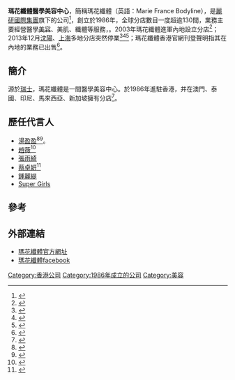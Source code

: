 '''瑪花纖體醫學美容中心'''，簡稱瑪花纖體（英語：Marie France Bodyline），是[[麗研國際集團|麗研國際集團]]旗下的公司<ref>{{Cite web |url=http://the-sun.on.cc/cnt/china_world/20131210/00429_001.html |title=滬瑪花纖體全線停業 |access-date=2014-04-08 |archive-date=2014-04-08 |archive-url=https://web.archive.org/web/20140408221048/http://the-sun.on.cc/cnt/china_world/20131210/00429_001.html |dead-url=no }}</ref>，創立於1986年，全球分店數目一度超逾130間，業務主要經營醫學[[美容|美容]]、美肌、纖體等服務，{{fact|是[[香港|香港]]第一家駐有專業顧問，營養師及顧問醫生的美容機構}}。2003年瑪花纖體進軍內地設立分店<ref>{{Cite web |url=http://paper.wenweipo.com/2011/01/03/FI1101030020.htm |title=神州攻略：瑪花纖體「幸福」開啟北上路 |access-date=2014-04-03 |archive-url=https://web.archive.org/web/20160304070941/http://paper.wenweipo.com/2011/01/03/FI1101030020.htm |archive-date=2016-03-04 |dead-url=yes }}</ref>；2013年12月[[沈陽|沈陽]]、[[上海|上海]]多地分店突然停業<ref>{{Cite web |url=http://finance.sina.com.cn/chanjing/gsnews/20131227/015817765677.shtml |title=玛花纤体关门引会员恐慌:上千人巨额预付款待赔 |access-date=2014-04-03 |archive-date=2016-03-04 |archive-url=https://web.archive.org/web/20160304122637/http://finance.sina.com.cn/chanjing/gsnews/20131227/015817765677.shtml |dead-url=no }}</ref><ref>{{Cite web |url=http://business.sohu.com/20131209/n391471405.shtml |title=美容会所玛花纤体英籍老板失踪 内地业务已出售 |access-date=2014-04-03 |archive-date=2016-03-05 |archive-url=https://web.archive.org/web/20160305013948/http://business.sohu.com/20131209/n391471405.shtml |dead-url=no }}</ref><ref>{{Cite web |url=http://hk.apple.nextmedia.com/realtime/china/20131209/51977516 |title=瑪花纖體上海多店突歇業 英籍老闆已走佬 |access-date=2014-04-03 |archive-date=2016-03-04 |archive-url=https://web.archive.org/web/20160304123418/http://hk.apple.nextmedia.com/realtime/china/20131209/51977516 |dead-url=no }}</ref>；瑪花纖體香港官網刊登聲明指其在內地的業務已出售<ref>{{Cite web |url=http://finance.takungpao.com.hk/q/2014/0108/2163031.html |title=瑪花纖體關門風波及沈陽 兩分店全部停業 |access-date=2014-04-03 |archive-date=2016-03-04 |archive-url=https://web.archive.org/web/20160304191911/http://finance.takungpao.com.hk/q/2014/0108/2163031.html |dead-url=no }}</ref>。

==簡介==
源於[[瑞士|瑞士]]，瑪花纖體是一間醫學美容中心。於1986年進駐香港，并在澳門、泰國、印尼、馬來西亞、新加坡擁有分店<ref>{{Cite web |url=http://house.people.com.cn/BIG5/12081875.html |title=瑪花纖體源自瑞士的國際纖體專家 |access-date=2014-04-04 |archive-date=2014-04-07 |archive-url=https://web.archive.org/web/20140407095314/http://house.people.com.cn/BIG5/12081875.html |dead-url=no }}</ref>。

==歷任代言人==
*[[湯盈盈|湯盈盈]]<ref>{{Cite web |url=http://news.singtao.ca/toronto/2013-08-21/entertainment1377067321d4657240.html |title=星島日報：瑪花纖體新任代言人盈盈下月產後復出拍劇 |access-date=2014-04-04 |archive-url=https://web.archive.org/web/20140407104335/http://news.singtao.ca/toronto/2013-08-21/entertainment1377067321d4657240.html |archive-date=2014-04-07 |dead-url=yes }}</ref><ref>{{Cite web |url=http://www.hkcna.hk/content/2013/0820/210178.shtml |title=組圖：湯盈盈成為瑪花纖體新任代言人 |access-date=2014-04-04 |archive-date=2016-03-04 |archive-url=https://web.archive.org/web/20160304110302/http://www.hkcna.hk/content/2013/0820/210178.shtml |dead-url=no }}</ref>。
*[[趙薇|趙薇]]<ref>{{Cite web |url=http://news.wenweipo.com/2014/03/13/IN1403130036.htm |title=美容針多為小作坊生產 成本百十元 |access-date=2014-04-08 |archive-date=2016-03-04 |archive-url=https://web.archive.org/web/20160304081801/http://news.wenweipo.com/2014/03/13/IN1403130036.htm |dead-url=no }}</ref>
*[[張雨綺|張雨綺]]
*[[蔡卓妍|蔡卓妍]]<ref>{{Cite web |url=http://the-sun.on.cc/cnt/entertainment/20091123/00470_006.html |title=蔡卓妍歲牛一即袋百萬 |access-date=2014-04-08 |archive-date=2016-03-04 |archive-url=https://web.archive.org/web/20160304192253/http://the-sun.on.cc/cnt/entertainment/20091123/00470_006.html |dead-url=no }}</ref>
*[[鍾麗緹|鍾麗緹]]
*[[Super_Girls|Super Girls]]

==參考==
{{reflist}}

==外部連結==
*[http://www.mariefrance.com/ 瑪花纖體官方網址] {{Wayback|url=http://www.mariefrance.com/ |date=20210126100321 }}
*[https://www.facebook.com/pages/Marie-France/111546088906007 瑪花纖體facebook]

[[Category:香港公司|Category:香港公司]]
[[Category:1986年成立的公司|Category:1986年成立的公司]]
[[Category:美容|Category:美容]]